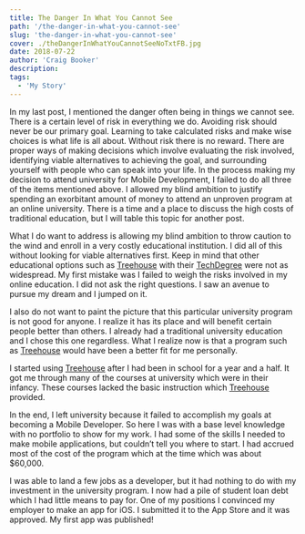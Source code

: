 ```yaml
---
title: The Danger In What You Cannot See
path: '/the-danger-in-what-you-cannot-see'
slug: 'the-danger-in-what-you-cannot-see'
cover: ./theDangerInWhatYouCannotSeeNoTxtFB.jpg
date: 2018-07-22
author: 'Craig Booker'
description:
tags:
  - 'My Story'
---
```


In my last post, I mentioned the danger often being in things we cannot see. There is a certain level of risk in everything we do. Avoiding risk should never be our primary goal. Learning to take calculated risks and make wise choices is what life is all about. Without risk there is no reward. There are proper ways of making decisions which involve evaluating the risk involved, identifying viable alternatives to achieving the goal, and surrounding yourself with people who can speak into your life. In the process making my decision to attend university for Mobile Development, I failed to do all three of the items mentioned above. I allowed my blind ambition to justify spending an exorbitant amount of money to attend an unproven program at an online university. There is a time and a place to discuss the high costs of traditional education, but I will table this topic for another post.

What I do want to address is allowing my blind ambition to throw caution to the wind and enroll in a very costly educational institution. I did all of this without looking for viable alternatives first. Keep in mind that other educational options such as [Treehouse](https://www.treehouse.com/) with their [TechDegree](https://teamtreehouse.com/techdegree) were not as widespread. My first mistake was I failed to weigh the risks involved in my online education. I did not ask the right questions. I saw an avenue to pursue my dream and I jumped on it.

I also do not want to paint the picture that this particular university program is not good for anyone. I realize it has its place and will benefit certain people better than others. I already had a traditional university education and I chose this one regardless. What I realize now is that a program such as [Treehouse](https://www.treehouse.com/) would have been a better fit for me personally.

I started using [Treehouse](https://www.treehouse.com/) after I had been in school for a year and a half. It got me through many of the courses at university which were in their infancy. These courses lacked the basic instruction which [Treehouse](https://www.treehouse.com/) provided.

In the end, I left university because it failed to accomplish my goals at becoming a Mobile Developer. So here I was with a base level knowledge with no portfolio to show for my work. I had some of the skills I needed to make mobile applications, but couldn’t tell you where to start. I had accrued most of the cost of the program which at the time which was about \$60,000.

I was able to land a few jobs as a developer, but it had nothing to do with my investment in the university program. I now had a pile of student loan debt which I had little means to pay for. One of my positions I convinced my employer to make an app for iOS. I submitted it to the App Store and it was approved. My first app was published!
